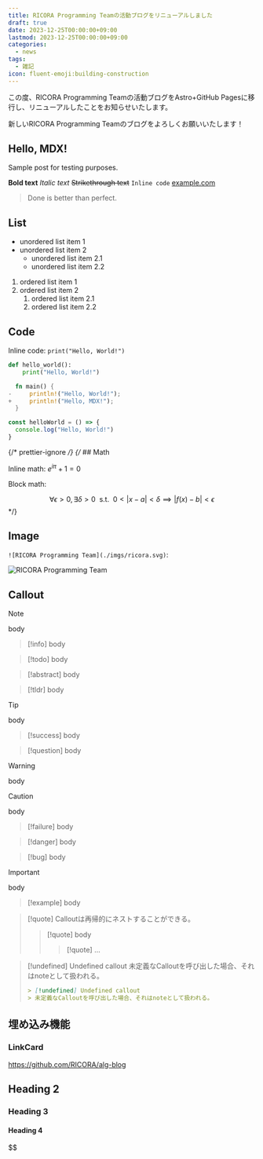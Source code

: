 ```yaml
---
title: RICORA Programming Teamの活動ブログをリニューアルしました
draft: true
date: 2023-12-25T00:00:00+09:00
lastmod: 2023-12-25T00:00:00+09:00
categories:
  - news
tags:
  - 雑記
icon: fluent-emoji:building-construction
---
```


この度、RICORA Programming Teamの活動ブログをAstro+GitHub Pagesに移行し、リニューアルしたことをお知らせいたします。

新しいRICORA Programming Teamのブログをよろしくお願いいたします！

## Hello, MDX!

Sample post for testing purposes.

**Bold text**
_Italic text_
~~Strikethrough text~~
`Inline code`
[example.com](https://example.com)

> Done is better than perfect.

## List

- unordered list item 1
- unordered list item 2
  - unordered list item 2.1
  - unordered list item 2.2

1. ordered list item 1
2. ordered list item 2
   1. ordered list item 2.1
   2. ordered list item 2.2

## Code

Inline code: `print("Hello, World!")`

```python title="hello_world.py" showLineNumbers
def hello_world():
    print("Hello, World!")
```

```rust diff
  fn main() {
-     println!("Hello, World!");
+     println!("Hello, MDX!");
  }
```

```javascript {2}
const helloWorld = () => {
  console.log("Hello, World!")
}
```

{/* prettier-ignore */}
{/* ## Math

Inline math: $e^{i\pi} + 1 = 0$

Block math:

$$
\forall \epsilon > 0, \exists \delta > 0
~~\mathrm{s.t.}~~
0 < |x - a| < \delta \implies |f(x) - b| < \epsilon
$$ */}

## Image

`![RICORA Programming Team](./imgs/ricora.svg)`:

![RICORA Programming Team](./imgs/ricora.svg)

## Callout

> [!note]
> body

> [!info]
> body

> [!todo]
> body

> [!abstract]
> body

> [!tldr]
> body

> [!tip]
> body

> [!success]
> body

> [!question]
> body

> [!warning]
> body

> [!caution]
> body

> [!failure]
> body

> [!danger]
> body

> [!bug]
> body

> [!important]
> body

> [!example]
> body

> [!quote]
> Calloutは再帰的にネストすることができる。
> > [!quote]
> > body
> > > [!quote]
> > > ...

> [!undefined] Undefined callout
> 未定義なCalloutを呼び出した場合、それはnoteとして扱われる。
> ```md
> > [!undefined] Undefined callout
> > 未定義なCalloutを呼び出した場合、それはnoteとして扱われる。
> ```

## 埋め込み機能

### LinkCard

https://github.com/RICORA/alg-blog

## Heading 2

### Heading 3

#### Heading 4
$$
